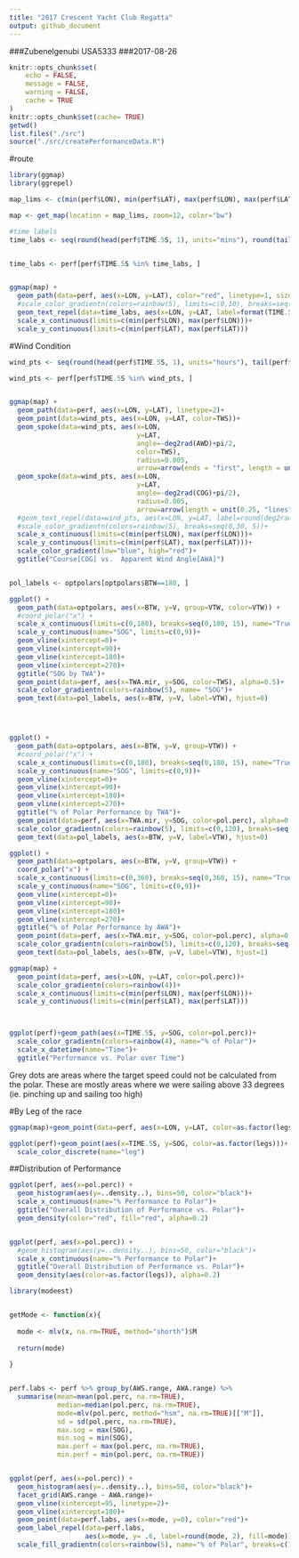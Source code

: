 ```yaml
---
title: "2017 Crescent Yacht Club Regatta"
output: github_document
---
```


###Zubenelgenubi USA5333
###2017-08-26


```r
knitr::opts_chunk$set(
	echo = FALSE,
	message = FALSE,
	warning = FALSE,
	cache = TRUE
)
knitr::opts_chunk$set(cache= TRUE)
getwd()
list.files("./src")
source("./src/createPerformanceData.R")

```


#route
```r
library(ggmap)
library(ggrepel)

map_lims <- c(min(perf$LON), min(perf$LAT), max(perf$LON), max(perf$LAT)) 

map <- get_map(location = map_lims, zoom=12, color="bw")

#time labels
time_labs <- seq(round(head(perf$TIME.5S, 1), units="mins"), round(tail(perf$TIME.5S, 1), units="hour"), by="30 mins")


time_labs <- perf[perf$TIME.5S %in% time_labs, ]


ggmap(map) + 
  geom_path(data=perf, aes(x=LON, y=LAT), color="red", linetype=1, size=0.5) +
  #scale_color_gradientn(colors=rainbow(5), limits=c(0,10), breaks=seq(0,10, 2))+
  geom_text_repel(data=time_labs, aes(x=LON, y=LAT, label=format(TIME.5S, "%H:%M")), point.padding = unit(.8, "lines"))+
  scale_x_continuous(limits=c(min(perf$LON), max(perf$LON)))+
  scale_y_continuous(limits=c(min(perf$LAT), max(perf$LAT)))

```


#Wind Condition
```r
wind_pts <- seq(round(head(perf$TIME.5S, 1), units="hours"), tail(perf$TIME.5S, 1), by="5 min")

wind_pts <- perf[perf$TIME.5S %in% wind_pts, ]


ggmap(map) + 
  geom_path(data=perf, aes(x=LON, y=LAT), linetype=2)+
  geom_point(data=wind_pts, aes(x=LON, y=LAT, color=TWS))+
  geom_spoke(data=wind_pts, aes(x=LON, 
                                y=LAT, 
                                angle=-deg2rad(AWD)+pi/2,
                                color=TWS),
                                radius=0.005, 
                                arrow=arrow(ends = "first", length = unit(0.25, "lines")))+
  geom_spoke(data=wind_pts, aes(x=LON, 
                                y=LAT, 
                                angle=-deg2rad(COG)+pi/2), 
                                radius=0.005,
                                arrow=arrow(length = unit(0.25, "lines")))+
  #geom_text_repel(data=wind_pts, aes(x=LON, y=LAT, label=round(deg2rad(COG),1)))+
  #scale_color_gradientn(colors=rainbow(5), breaks=seq(0,30, 5))+
  scale_x_continuous(limits=c(min(perf$LON), max(perf$LON)))+
  scale_y_continuous(limits=c(min(perf$LAT), max(perf$LAT)))+
  scale_color_gradient(low="blue", high="red")+
  ggtitle("Course[COG] vs.  Apparent Wind Angle[AWA]")



```


```r

pol_labels <- optpolars[optpolars$BTW==180, ]

ggplot() + 
  geom_path(data=optpolars, aes(x=BTW, y=V, group=VTW, color=VTW)) + 
  #coord_polar("x") + 
  scale_x_continuous(limits=c(0,180), breaks=seq(0,180, 15), name="True Wind Angle") + 
  scale_y_continuous(name="SOG", limits=c(0,9))+
  geom_vline(xintercept=0)+
  geom_vline(xintercept=90)+
  geom_vline(xintercept=180)+
  geom_vline(xintercept=270)+
  ggtitle("SOG by TWA")+
  geom_point(data=perf, aes(x=TWA.mir, y=SOG, color=TWS), alpha=0.5)+
  scale_color_gradientn(colors=rainbow(5), name= "SOG")+
  geom_text(data=pol_labels, aes(x=BTW, y=V, label=VTW), hjust=0)





```

```r
ggplot() + 
  geom_path(data=optpolars, aes(x=BTW, y=V, group=VTW)) + 
  #coord_polar("x") + 
  scale_x_continuous(limits=c(0,180), breaks=seq(0,180, 15), name="True Wind Angle") + 
  scale_y_continuous(name="SOG", limits=c(0,9))+
  geom_vline(xintercept=0)+
  geom_vline(xintercept=90)+
  geom_vline(xintercept=180)+
  geom_vline(xintercept=270)+
  ggtitle("% of Polar Performance by TWA")+
  geom_point(data=perf, aes(x=TWA.mir, y=SOG, color=pol.perc), alpha=0.5)+
  scale_color_gradientn(colors=rainbow(5), limits=c(0,120), breaks=seq(0,120, by=20), name= "% of Target")+
  geom_text(data=pol_labels, aes(x=BTW, y=V, label=VTW), hjust=0)

```


```r
ggplot() + 
  geom_path(data=optpolars, aes(x=BTW, y=V, group=VTW)) + 
  coord_polar("x") + 
  scale_x_continuous(limits=c(0,360), breaks=seq(0,360, 15), name="True Wind Angle") + 
  scale_y_continuous(name="SOG", limits=c(0,9))+
  geom_vline(xintercept=0)+
  geom_vline(xintercept=90)+
  geom_vline(xintercept=180)+
  geom_vline(xintercept=270)+
  ggtitle("% of Polar Performance by AWA")+
  geom_point(data=perf, aes(x=TWA.mir, y=SOG, color=pol.perc), alpha=0.5)+
  scale_color_gradientn(colors=rainbow(5), limits=c(0,120), breaks=seq(0,120, by=20), name= "% of Target")+
  geom_text(data=pol_labels, aes(x=BTW, y=V, label=VTW), hjust=1)


```

```r

ggmap(map) + 
  geom_point(data=perf, aes(x=LON, y=LAT, color=pol.perc))+
  scale_color_gradientn(colors=rainbow(4))+
  scale_x_continuous(limits=c(min(perf$LON), max(perf$LON)))+
  scale_y_continuous(limits=c(min(perf$LAT), max(perf$LAT)))




```

```r

ggplot(perf)+geom_path(aes(x=TIME.5S, y=SOG, color=pol.perc))+
  scale_color_gradientn(colors=rainbow(4), name="% of Polar")+
  scale_x_datetime(name="Time")+
  ggtitle("Performance vs. Polar over Time")

```

Grey dots are areas where the target speed could not be calculated from the polar.  These are mostly areas where we were sailing above 33 degrees (ie. pinching up and sailing too high)

#By Leg of the race
```r

ggmap(map)+geom_point(data=perf, aes(x=LON, y=LAT, color=as.factor(legs)))

ggplot(perf)+geom_point(aes(x=TIME.5S, y=SOG, color=as.factor(legs)))+
  scale_color_discrete(name="leg")

```




##Distribution of Performance
```r
ggplot(perf, aes(x=pol.perc)) + 
  geom_histogram(aes(y=..density..), bins=50, color="black")+
  scale_x_continuous(name="% Performance to Polar")+
  ggtitle("Overall Distribution of Performance vs. Polar")+
  geom_density(color="red", fill="red", alpha=0.2)


ggplot(perf, aes(x=pol.perc)) + 
  #geom_histogram(aes(y=..density..), bins=50, color="black")+
  scale_x_continuous(name="% Performance to Polar")+
  ggtitle("Overall Distribution of Performance vs. Polar")+
  geom_density(aes(color=as.factor(legs)), alpha=0.2)
```





```r
library(modeest)


getMode <- function(x){
  
  mode <- mlv(x, na.rm=TRUE, method="shorth")$M
  
  return(mode)
  
}


perf.labs <- perf %>% group_by(AWS.range, AWA.range) %>% 
  summarise(mean=mean(pol.perc, na.rm=TRUE), 
            median=median(pol.perc, na.rm=TRUE),
            mode=mlv(pol.perc, method="hsm", na.rm=TRUE)[["M"]],
            sd = sd(pol.perc, na.rm=TRUE), 
            max.sog = max(SOG), 
            min.sog = min(SOG),
            max.perf = max(pol.perc, na.rm=TRUE),
            min.perf = min(pol.perc, na.rm=TRUE))


ggplot(perf, aes(x=pol.perc)) + 
  geom_histogram(aes(y=..density..), bins=50, color="black")+
  facet_grid(AWS.range ~ AWA.range)+
  geom_vline(xintercept=95, linetype=2)+
  geom_vline(xintercept=100)+
  geom_point(data=perf.labs, aes(x=mode, y=0), color="red")+
  geom_label_repel(data=perf.labs, 
                   aes(x=mode, y= .6, label=round(mode, 2), fill=mode))+
  scale_fill_gradientn(colors=rainbow(5), name="% of Polar", breaks=c(70, 80, 90, 100, 110))+ggtitle("Distribution Performance at Each Wind Angle & Speed Range ")





```



